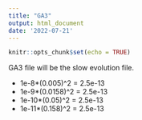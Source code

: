 ```yaml
---
title: "GA3"
output: html_document
date: '2022-07-21'
---
```


```r
knitr::opts_chunk$set(echo = TRUE)
```

GA3 file will be the slow evolution file.


- 1e-8*(0.005)^2 = 2.5e-13
- 1e-9*(0.0158)^2 = 2.5e-13
- 1e-10*(0.05)^2 = 2.5e-13
- 1e-11*(0.158)^2 = 2.5e-13
